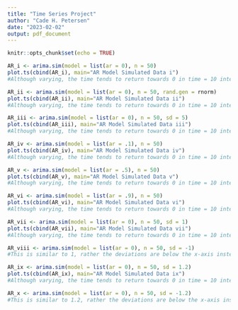 ---
title: "Time Series Project"
author: "Cade H. Petersen"
date: "2023-02-02"
output: pdf_document
---

```{r setup, include=FALSE}
knitr::opts_chunk$set(echo = TRUE)
```

```{r timeseries}
AR_i <- arima.sim(model = list(ar = 0), n = 50)
plot.ts(cbind(AR_i), main="AR Model Simulated Data i")
#Although varying, the time tends to return towards 0 in time = 10 intervals frequently.

AR_ii <- arima.sim(model = list(ar = 0), n = 50, rand.gen = rnorm)
plot.ts(cbind(AR_ii), main="AR Model Simulated Data ii")
#Although varying, the time tends to return towards 0 in time = 10 intervals frequently.

AR_iii <- arima.sim(model = list(ar = 0), n = 50, sd = 5)
plot.ts(cbind(AR_iii), main="AR Model Simulated Data iii")
#Although varying, the time tends to return towards 0 in time = 10 intervals less frequently.

AR_iv <- arima.sim(model = list(ar = .1), n = 50)
plot.ts(cbind(AR_iv), main="AR Model Simulated Data iv")
#Although varying, the time tends to return towards 0 in time = 10 intervals sparsely.

AR_v <- arima.sim(model = list(ar = .5), n = 50)
plot.ts(cbind(AR_v), main="AR Model Simulated Data v")
#Although varying, the time tends to return towards 0 in time = 10 intervals infrequently.

AR_vi <- arima.sim(model = list(ar = .9), n = 50)
plot.ts(cbind(AR_vi), main="AR Model Simulated Data vi")
#Although varying, the time tends to return towards 0 in time = 10 intervals infrequently.

AR_vii <- arima.sim(model = list(ar = 0), n = 50, sd = 1)
plot.ts(cbind(AR_vii), main="AR Model Simulated Data vii")
#Although varying, the time tends to return towards 0 in time = 10 intervals frequently.

AR_viii <- arima.sim(model = list(ar = 0), n = 50, sd = -1)
#This is similar to 1, rather the deviations are below the x-axis instead.

AR_ix <- arima.sim(model = list(ar = 0), n = 50, sd = 1.2)
plot.ts(cbind(AR_ix), main="AR Model Simulated Data ix")
#Although varying, the time tends to return towards 0 in time = 10 intervals less frequently.

AR_x <- arima.sim(model = list(ar = 0), n = 50, sd = -1.2)
#This is similar to 1.2, rather the deviations are below the x-axis instead.

```

